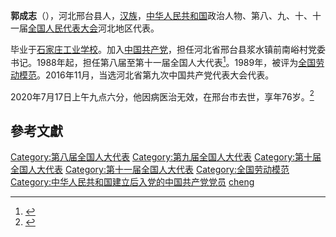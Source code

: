 '''郭成志'''（{{bd|1944年|12月|2020年|7月17日|catIdx=Guo}}），河北邢台县人，[[汉族|汉族]]，[[中华人民共和国|中华人民共和国]]政治人物、第八、九、十、十一届[[全国人民代表大会|全国人民代表大会]]河北地区代表。

毕业于[[石家庄工业学校|石家庄工业学校]]。加入[[中国共产党|中国共产党]]，担任河北省邢台县浆水镇前南峪村党委书记。1988年起，担任第八届至第十一届全国人大代表<ref>{{cite news|title=全国人大代表信息-郭成志|url= http://210.82.31.1:8084/delegate/viewDelegate.action?dbid=110202|accessdate=2013-04-05|newspaper=全国人大网|archive-url=https://web.archive.org/web/20140106110848/http://www.npc.gov.cn/delegate/viewDelegate.action?dbid=110202|archive-date=2014-01-06|dead-url=yes}}</ref>。1989年，被评为[[全国劳动模范|全国劳动模范]]。2016年11月，当选河北省第九次中国共产党代表大会代表。

2020年7月17日上午九点六分，他因病医治无效，在邢台市去世，享年76岁。<ref>{{cite news |url = https://3g.163.com/news/article/FI07D9UO0514TTN3.html |title = “全国劳动模范”郭成志同志因病逝世 遗体告别仪式在河北邢台市殡仪馆举行 |date = 2020-07-20 |accessdate = 2020-07-22 |archive-date = 2020-07-20 |archive-url = https://web.archive.org/web/20200720184033/https://3g.163.com/news/article/FI07D9UO0514TTN3.html |dead-url = no }}</ref>

==參考文獻==
{{reflist}}

{{DEFAULTSORT:guo chengzhi}}
[[Category:第八届全国人大代表|Category:第八届全国人大代表]]
[[Category:第九届全国人大代表|Category:第九届全国人大代表]]
[[Category:第十届全国人大代表|Category:第十届全国人大代表]]
[[Category:第十一届全国人大代表|Category:第十一届全国人大代表]]
[[Category:全国劳动模范|Category:全国劳动模范]]
[[Category:中华人民共和国建立后入党的中国共产党党员|Category:中华人民共和国建立后入党的中国共产党党员]]
[[Category:郭姓|cheng]]
{{China-poli-bio-stub}}